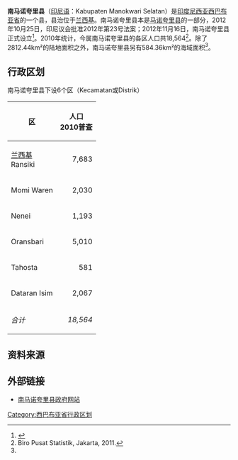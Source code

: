 {{Infobox settlement
| name = 南马诺夸里<br>Manokwari Selatan
| settlement_type = 县<br>Kabupaten
| image_seal             = Lambang Kabupaten Manokwari Selatan.png
|subdivision_type       = 國家
|subdivision_name       = {{IDN}}
|subdivision_type1      = 省份
|subdivision_name1      = [[西巴布亚省|西巴布亚省]]
|subdivision_type2      = 行政中心
|subdivision_name2      = [[兰西基|兰西基]]
| nickname = 
| capital = 
|government_type        = 
|leader_title           = 
|leader_name            = 
|leader_title1          = 
|leader_name1           = 
|leader_title2          =
|leader_name2           =
|leader_title3          =
|leader_name3           = 
|established_title      =  <!-- Settled -->
|established_date       = 
|established_title2     =  <!-- Incorporated (town) -->
|established_date2      = 
|established_title3     =  <!-- Incorporated (city) -->
|established_date3      = 
|area_magnitude         = 
|area_total_km2             = 	2812.44
|area_total_sq_mi        = 
|area_land_km2              = 
|area_land_sq_mi         = 
|area_water_km2             = 
|area_water_sq_mi        = 
|area_water_percent     = 
|area_urban_km2             = 
|area_urban_sq_mi        = 
|area_metro_km2             = 
|area_metro_sq_mi        = 
|population_as_of       = 2010年
|population_note        = 
|population_total       = 18,564
|population_density_km2     = auto
|population_density_sq_mi = 
|population_metro       =
|population_density_metro_km2 =
|population_density_metro_sq_mi =
|population_urban       = 
|population_density_urban_km2 =
|population_density_urban_mi2 =
|timezone               = 印尼东部时区
|utc_offset             = +09:00
|timezone_DST           = 
|utc_offset_DST         = 
|latd= |latm= |lats= |latNS=
|longd= |longm= |longs= |longEW=
|elevation_m              = 
|elevation_ft           = 
|postal_code_type       =  <!-- enter ZIP code, Postcode, Post code, Postal code... -->
|postal_code            =
|area_code              = 
|website                = http://manselkab.go.id/
|footnotes              = 
}}

'''南马诺夸里县'''（[[印尼语|印尼语]]：Kabupaten Manokwari Selatan）是[[印度尼西亚|印度尼西亚]][[西巴布亚省|西巴布亚省]]的一个县，县治位于[[兰西基|兰西基]]。南马诺夸里县本是[[马诺夸里县|马诺夸里县]]的一部分，2012年10月25日，印尼议会批准2012年第23号法案；2012年11月16日，南马诺夸里县正式设立<ref name="#1">{{Cite web |url=http://manselkab.go.id/selayang-pandang/ |title=存档副本 |accessdate=2017-03-06 |archive-date=2017-03-12 |archive-url=https://web.archive.org/web/20170312100121/http://manselkab.go.id/selayang-pandang/ |dead-url=no }}</ref>。2010年统计，今属南马诺夸里县的各区人口共18,564<ref>Biro Pusat Statistik, Jakarta, 2011.</ref>。除了2812.44km²的陆地面积之外，南马诺夸里县另有584.36km²的海域面积<ref name="#1"/>。

==行政区划==

南马诺夸里县下设6个区（Kecamatan或Distrik）

{| class="sortable wikitable"
|-
! 区 || 人口<br>2010普查
|-
| [[兰西基|兰西基]]<br>Ransiki ||align="right"|7,683
|-
| Momi Waren ||align="right"|2,030
|-
| Nenei ||align="right"|1,193
|-
| Oransbari ||align="right"|5,010
|-
| Tahosta ||align="right"|581
|-
| Dataran Isim ||align="right"|2,067
|-
| ''合计'' ||align="right"|''18,564''
|}

==资料来源==

<references />

==外部链接==

* [http://manselkab.go.id/ 南马诺夸里县政府网站]{{Wayback|url=http://manselkab.go.id/ |date=20170427022035 }}

{{西巴布亚省行政区划}}

[[Category:西巴布亚省行政区划|Category:西巴布亚省行政区划]]